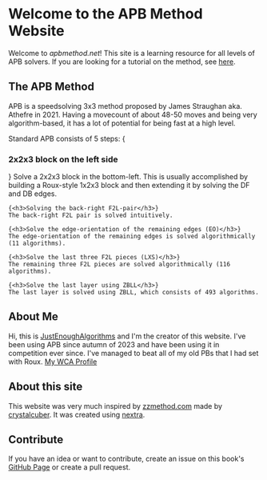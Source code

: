 
# Welcome to the APB Method Website
Welcome to *apbmethod.net*! This site is a learning resource for all levels of APB solvers. If you are looking for a tutorial on the method, see [here](/tutorial).

## The APB Method
APB is a speedsolving 3x3 method proposed by James Straughan aka. Athefre in 2021. Having a movecount of about 48-50 moves and being very algorithm-based, it has a lot of potential for being fast at a high level. 

Standard APB consists of 5 steps:
<Steps>
    {<h3>2x2x3 block on the left side</h3>}
    Solve a 2x2x3 block in the bottom-left. This is usually accomplished by building a Roux-style 1x2x3 block and then extending it by solving the DF and DB edges.

    {<h3>Solving the back-right F2L-pair</h3>}
    The back-right F2L pair is solved intuitively.

    {<h3>Solve the edge-orientation of the remaining edges (EO)</h3>}
    The edge-orientation of the remaining edges is solved algorithmically (11 algorithms).

    {<h3>Solve the last three F2L pieces (LXS)</h3>}
    The remaining three F2L pieces are solved algorithmically (116 algorithms).

    {<h3>Solve the last layer using ZBLL</h3>}
    The last layer is solved using ZBLL, which consists of 493 algorithms.
</Steps>

## About Me
Hi, this is [JustEnoughAlgorithms](https://www.youtube.com/@justenoughalgorithms) and I'm the creator of this website. I've been using APB since autumn of 2023 and have been using it in competition ever since. I've managed to beat all of my old PBs that I had set with Roux. [My WCA Profile](https://www.worldcubeassociation.org/persons/2022PERR01)

## About this site
This website was very much inspired by [zzmethod.com](https://zzmethod.com) made by [crystalcuber](https://www.youtube.com/@crystalcuber). It was created using [nextra](https://nextra.site).

## Contribute
If you have an idea or want to contribute, create an issue on this book's [GitHub Page](https://github.com/phalentin/apbmethod.net) or create a pull request.